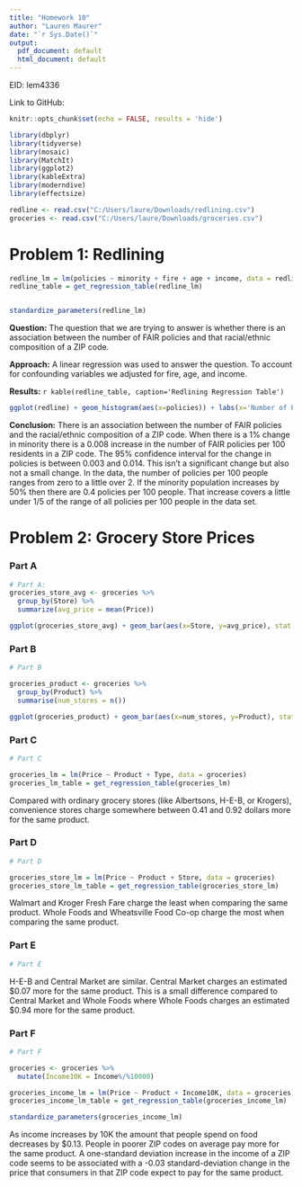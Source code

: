 ---
title: "Homework 10"
author: "Lauren Maurer"
date: "`r Sys.Date()`"
output:
  pdf_document: default
  html_document: default
---

EID: lem4336

Link to GitHub: \url{https://github.com/laurenmaurer4/SDS_315.git}
```{r setup, include=FALSE, echo=FALSE, warning=FALSE, message=FALSE, results='hide'}
knitr::opts_chunk$set(echo = FALSE, results = 'hide')

library(dbplyr)
library(tidyverse)
library(mosaic)
library(MatchIt)
library(ggplot2)
library(kableExtra)
library(moderndive)
library(effectsize)

redline <- read.csv("C:/Users/laure/Downloads/redlining.csv")
groceries <- read.csv("C:/Users/laure/Downloads/groceries.csv")
```

# Problem 1: Redlining

```{r}
redline_lm = lm(policies ~ minority + fire + age + income, data = redline)
redline_table = get_regression_table(redline_lm)


standardize_parameters(redline_lm)
```

**Question:** The question that we are trying to answer is whether there is an association between the number of FAIR policies and that racial/ethnic composition of a ZIP code. 

**Approach:** A linear regression was used to answer the question. To account for confounding variables we adjusted for fire, age, and income.

**Results:** `r kable(redline_table, caption='Redlining Regression Table')`
```{r, message=FALSE}
ggplot(redline) + geom_histogram(aes(x=policies)) + labs(x='Number of Policies per 100 People',y='Count', title='Distribution of Number of Policies')
```
\newline
\newline
**Conclusion:** There is an association between the number of FAIR policies and the racial/ethnic composition of a ZIP code. When there is a 1% change in minority there is a 0.008 increase in the number of FAIR policies per 100 residents in a ZIP code. The 95% confidence interval for the change in policies is between 0.003 and 0.014. This isn't a significant change but also  not a small change. In the data, the number of policies per 100 people ranges from zero to a little over 2. If the minority population increases by 50% then there are 0.4 policies per 100 people. That increase covers a little under 1/5 of the range of all policies per 100 people in the data set.



# Problem 2: Grocery Store Prices

### Part A
```{r}
# Part A:
groceries_store_avg <- groceries %>%
  group_by(Store) %>%
  summarize(avg_price = mean(Price))

ggplot(groceries_store_avg) + geom_bar(aes(x=Store, y=avg_price), stat = 'identity') + labs(y='Average Prices of Products ($)', title = 'Store vs. Average Product Price', caption = str_wrap('The average price of all products in this plot range from 2 to 4. Whole Foods and Wheatsville Food Co-op have the highest average. Fiesta and Walmart have the lowest averages.')) + theme(plot.caption.position = "plot", plot.caption = element_text(hjust = 0)) + coord_flip()
```

### Part B
```{r, fig.height=6, fig.width=7}
# Part B

groceries_product <- groceries %>%
  group_by(Product) %>%
  summarise(num_stores = n())

ggplot(groceries_product) + geom_bar(aes(x=num_stores, y=Product), stat = 'identity') + theme(text = element_text(size = 12), plot.margin = margin(.005,.5,.005,.5, "cm")) + labs(x = "Number of Stores", title = 'Number of Stores a Product Is Sold In', caption = 'The plot above shows the number of stores that sell each product. Eggs and milk are sold in all 16 stores.') + theme(plot.caption.position = "plot", plot.caption = element_text(hjust = 0))
```

### Part C
```{r}
# Part C

groceries_lm = lm(Price ~ Product + Type, data = groceries)
groceries_lm_table = get_regression_table(groceries_lm)
```

Compared with ordinary grocery stores (like Albertsons, H-E-B, or Krogers), convenience stores charge somewhere between 0.41 and 0.92 dollars more for the same product.

### Part D
```{r}
# Part D

groceries_store_lm = lm(Price ~ Product + Store, data = groceries)
groceries_store_lm_table = get_regression_table(groceries_store_lm)
```

Walmart and Kroger Fresh Fare charge the least when comparing the same product. Whole Foods and Wheatsville Food Co-op charge the most when comparing the same product.

### Part E
```{r}
# Part E
```

H-E-B and Central Market are similar. Central Market charges an estimated \$0.07 more for the same product. This is a small difference compared to Central Market and Whole Foods where Whole Foods charges an estimated \$0.94 more for the same product.


### Part F
```{r}
# Part F

groceries <- groceries %>%
  mutate(Income10K = Income%/%10000)

groceries_income_lm = lm(Price ~ Product + Income10K, data = groceries)
groceries_income_lm_table = get_regression_table(groceries_income_lm)

standardize_parameters(groceries_income_lm)
```

As income increases by 10K the amount that people spend on food decreases by $0.13. People in poorer ZIP codes on average pay more for the same product. A one-standard deviation increase in the income of a ZIP code seems to be associated with a -0.03 standard-deviation change in the price that consumers in that ZIP code expect to pay for the same product.


